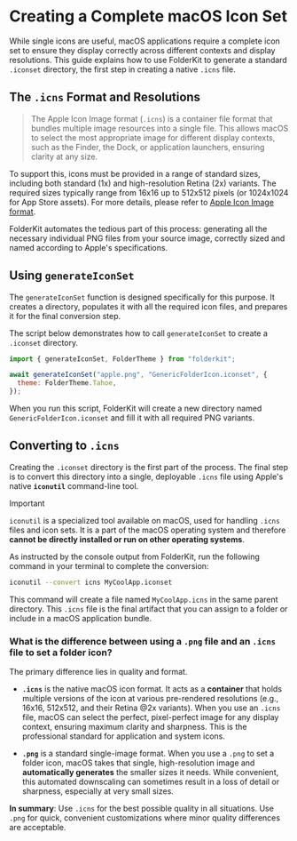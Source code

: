# Creating a Complete macOS Icon Set

While single icons are useful, macOS applications require a complete icon set to ensure they display correctly across different contexts and display resolutions. This guide explains how to use FolderKit to generate a standard `.iconset` directory, the first step in creating a native `.icns` file.

## The `.icns` Format and Resolutions

> The Apple Icon Image format (`.icns`) is a container file format that bundles multiple image resources into a single file. This allows macOS to select the most appropriate image for different display contexts, such as the Finder, the Dock, or application launchers, ensuring clarity at any size.

To support this, icons must be provided in a range of standard sizes, including both standard (1x) and high-resolution Retina (2x) variants. The required sizes typically range from 16x16 up to 512x512 pixels (or 1024x1024 for App Store assets). For more details, please refer to [Apple Icon Image format](https://en.wikipedia.org/wiki/Apple_Icon_Image_format).

FolderKit automates the tedious part of this process: generating all the necessary individual PNG files from your source image, correctly sized and named according to Apple's specifications.

## Using `generateIconSet`

The `generateIconSet` function is designed specifically for this purpose. It creates a directory, populates it with all the required icon files, and prepares it for the final conversion step.

The script below demonstrates how to call `generateIconSet` to create a `.iconset` directory.

```javascript filename="create-iconset.js"
import { generateIconSet, FolderTheme } from "folderkit";

await generateIconSet("apple.png", "GenericFolderIcon.iconset", {
  theme: FolderTheme.Tahoe,
});
```

When you run this script, FolderKit will create a new directory named `GenericFolderIcon.iconset` and fill it with all required PNG variants.

## Converting to `.icns`

Creating the `.iconset` directory is the first part of the process. The final step is to convert this directory into a single, deployable `.icns` file using Apple's native **`iconutil`** command-line tool.

> [!IMPORTANT]
>
> `iconutil` is a specialized tool available on macOS, used for handling `.icns` files and icon sets. It is a part of the macOS operating system and therefore **cannot be directly installed or run on other operating systems**.

As instructed by the console output from FolderKit, run the following command in your terminal to complete the conversion:

```bash filename="Terminal" copy
iconutil --convert icns MyCoolApp.iconset
```

This command will create a file named `MyCoolApp.icns` in the same parent directory. This `.icns` file is the final artifact that you can assign to a folder or include in a macOS application bundle.

### What is the difference between using a `.png` file and an `.icns` file to set a folder icon?

The primary difference lies in quality and format.

- **`.icns`** is the native macOS icon format. It acts as a **container** that holds multiple versions of the icon at various pre-rendered resolutions (e.g., 16x16, 512x512, and their Retina @2x variants). When you use an `.icns` file, macOS can select the perfect, pixel-perfect image for any display context, ensuring maximum clarity and sharpness. This is the professional standard for application and system icons.

- **`.png`** is a standard single-image format. When you use a `.png` to set a folder icon, macOS takes that single, high-resolution image and **automatically generates** the smaller sizes it needs. While convenient, this automated downscaling can sometimes result in a loss of detail or sharpness, especially at very small sizes.

**In summary**: Use `.icns` for the best possible quality in all situations. Use `.png` for quick, convenient customizations where minor quality differences are acceptable.
